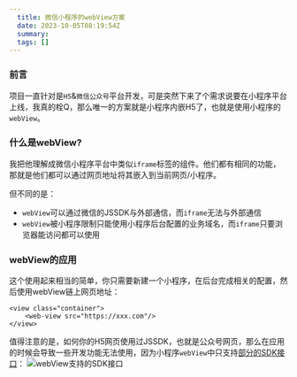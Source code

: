 ```yaml
---
  title: 微信小程序的webView方案
  date: 2023-10-05T08:19:54Z
  summary:
  tags: []
---
```

  
  ### 前言
项目一直针对是`H5`&`微信公众号`平台开发，可是突然下来了个需求说要在小程序平台上线，我真的栓Q，那么唯一的方案就是小程序内嵌H5了，也就是使用小程序的`webView`。

### 什么是webView?
我把他理解成微信小程序平台中类似`iframe`标签的组件。他们都有相同的功能，那就是他们都可以通过网页地址将其嵌入到当前网页/小程序。

但不同的是：
* `webView`可以通过微信的JSSDK与外部通信，而`iframe`无法与外部通信
* `webView`被小程序限制只能使用小程序后台配置的业务域名，而`iframe`只要浏览器能访问都可以使用


### webView的应用
这个使用起来相当的简单，你只需要新建一个小程序，在后台完成相关的配置，然后使用webView链上网页地址：
```
<view class="container">
    <web-view src="https://xxx.com"/>
</view>
```
值得注意的是，如何你的H5网页使用过JSSDK，也就是公众号网页，那么在应用的时候会导致一些开发功能无法使用，因为小程序`webView`中只支持<a href="https://developers.weixin.qq.com/miniprogram/dev/component/web-view.html" target="_blank">部分的SDK接口</a>：
![webView支持的SDK接口](https://github.com/coderInwind/inwindBlog/assets/91716457/80cbb124-da2f-4751-b50c-78393b34df47)

  
